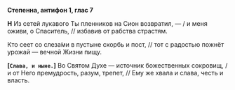 **Степенна, антифон 1, глас 7**

**Н** Из сетей лукавого Ты пленников на Сион возвратил, — / и меня оживи, о Спаситель, // избавив от рабства страстям.

Кто сеет со слеза́ми в пустыне скорбь и пост, // тот с радостью пожнёт урожай — вечной Жизни пищу.

**[`Слава, и ныне.`]** Во Святом Духе — источник божественных сокровищ, / и от Него премудрость, разум, трепет, // Ему же хвала и слава, честь и власть.
